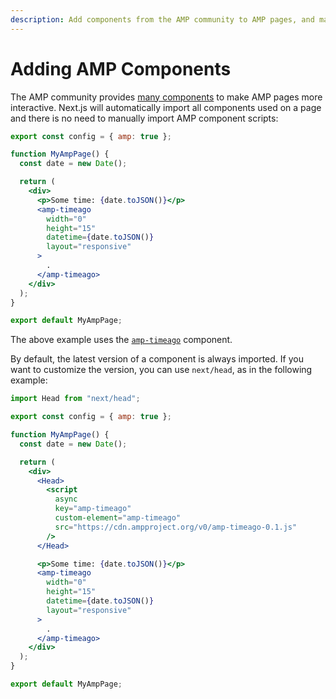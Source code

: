 ```yaml
---
description: Add components from the AMP community to AMP pages, and make your pages more interactive.
---
```


# Adding AMP Components

The AMP community provides [many components](https://amp.dev/documentation/components/) to make AMP pages more interactive. Next.js will automatically import all components used on a page and there is no need to manually import AMP component scripts:

```jsx
export const config = { amp: true };

function MyAmpPage() {
  const date = new Date();

  return (
    <div>
      <p>Some time: {date.toJSON()}</p>
      <amp-timeago
        width="0"
        height="15"
        datetime={date.toJSON()}
        layout="responsive"
      >
        .
      </amp-timeago>
    </div>
  );
}

export default MyAmpPage;
```

The above example uses the [`amp-timeago`](https://amp.dev/documentation/components/amp-timeago/?format=websites) component.

By default, the latest version of a component is always imported. If you want to customize the version, you can use `next/head`, as in the following example:

```jsx
import Head from "next/head";

export const config = { amp: true };

function MyAmpPage() {
  const date = new Date();

  return (
    <div>
      <Head>
        <script
          async
          key="amp-timeago"
          custom-element="amp-timeago"
          src="https://cdn.ampproject.org/v0/amp-timeago-0.1.js"
        />
      </Head>

      <p>Some time: {date.toJSON()}</p>
      <amp-timeago
        width="0"
        height="15"
        datetime={date.toJSON()}
        layout="responsive"
      >
        .
      </amp-timeago>
    </div>
  );
}

export default MyAmpPage;
```

